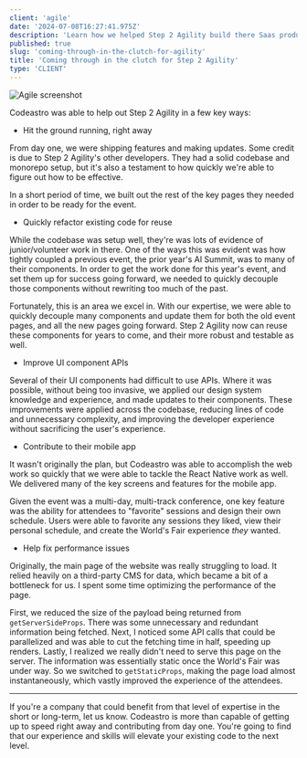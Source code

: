 ```yaml
---
client: 'agile'
date: '2024-07-08T16:27:41.975Z'
description: 'Learn how we helped Step 2 Agility build there Saas product from idea to life in just couple of months.'
published: true
slug: 'coming-through-in-the-clutch-for-agility'
title: 'Coming through in the clutch for Step 2 Agility'
type: 'CLIENT'
---
```



<div class="my-8">
  <Image
    alt="Agile screenshot"
    caption="Agile screenshot"
    src="/images/agile-one.png"
  />
</div>

Codeastro was able to help out Step 2 Agility in a few key ways:

- Hit the ground running, right away

From day one, we were shipping features and making updates. Some credit is due to Step 2 Agility's other developers. They had a solid codebase and monorepo setup, but it's also a testament to how quickly we're able to figure out how to be effective.

In a short period of time, we built out the rest of the key pages they needed in order to be ready for the event.

- Quickly refactor existing code for reuse

While the codebase was setup well, they're was lots of evidence of junior/volunteer work in there. One of the ways this was evident was how tightly coupled a previous event, the prior year's AI Summit, was to many of their components. In order to get the work done for this year's event, and set them up for success going forward, we needed to quickly decouple those components without rewriting too much of the past.

Fortunately, this is an area we excel in. With our expertise, we were able to quickly decouple many components and update them for both the old event pages, and all the new pages going forward. Step 2 Agility now can reuse these components for years to come, and their more robust and testable as well.

- Improve UI component APIs

Several of their UI components had difficult to use APIs. Where it was possible, without being too invasive, we applied our design system knowledge and experience, and made updates to their components. These improvements were applied across the codebase, reducing lines of code and unnecessary complexity, and improving the developer experience without sacrificing the user's experience.

- Contribute to their mobile app

It wasn't originally the plan, but Codeastro was able to accomplish the web work so quickly that we were able to tackle the React Native work as well. We delivered many of the key screens and features for the mobile app.

Given the event was a multi-day, multi-track conference, one key feature was the ability for attendees to "favorite" sessions and design their own schedule. Users were able to favorite any sessions they liked, view their personal schedule, and create the World's Fair experience _they_ wanted.

- Help fix performance issues

Originally, the main page of the website was really struggling to load. It relied heavily on a third-party CMS for data, which became a bit of a bottleneck for us. I spent some time optimizing the performance of the page.

First, we reduced the size of the payload being returned from `getServerSideProps`. There was some unnecessary and redundant information being fetched. Next, I noticed some API calls that could be parallelized and was able to cut the fetching time in half, speeding up renders. Lastly, I realized we really didn't need to serve this page on the server. The information was essentially static once the World's Fair was under way. So we switched to `getStaticProps`, making the page load almost instantaneously, which vastly improved the experience of the attendees.

---

If you're a company that could benefit from that level of expertise in the short or long-term, let us know. Codeastro is more than capable of getting up to speed right away and contributing from day one. You're going to find that our experience and skills will elevate your existing code to the next level.
